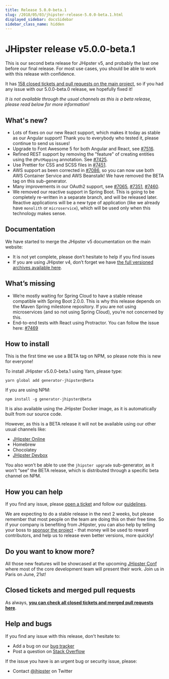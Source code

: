 ```yaml
---
title: Release 5.0.0-beta.1
slug: /2018/05/03/jhipster-release-5.0.0-beta.1.html
displayed_sidebar: docsSidebar
sidebar_class_name: hidden
---
```


JHipster release v5.0.0-beta.1
==================

This is our second beta release for JHipster v5, and probably the last one before our final release. For most use cases, you should be able to work with this release with confidence.

It has [158 closed tickets and pull requests on the main project](https://github.com/jhipster/generator-jhipster/issues?q=milestone%3A5.0.0-beta.1+is%3Aclosed), so if you had any issue with our 5.0.0-beta.0 release, we hopefully fixed it!

_It is not available through the usual channels as this is a beta release, please read below for more information!_

What's new?
----------

- Lots of fixes on our new React support, which makes it today as stable as our Angular support! Thank you to everybody who tested it, please continue to send us issues!
- Upgrade to Font Awesome 5 for both Angular and React, see [#7516](https://github.com/jhipster/generator-jhipster/issues/7516).
- Refined REST support by removing the "feature" of creating entities using the `@PutMapping` annotation. See [#7425](https://github.com/jhipster/generator-jhipster/issues/7425).
- Use Prettier for CSS and SCSS files in [#7451](https://github.com/jhipster/generator-jhipster/issues/7451).
- AWS support as been corrected in [#7086](https://github.com/jhipster/generator-jhipster/issues/7086), so you can now use both AWS Container Service and AWS Beanstalk! We have removed the BETA tag on this sub-generator.
- Many improvements in our OAuth2 support, see [#7065](https://github.com/jhipster/generator-jhipster/issues/7065), [#7351](https://github.com/jhipster/generator-jhipster/pull/7351), [#7460](https://github.com/jhipster/generator-jhipster/pull/7460).
- We removed our reactive support in Spring Boot. This is going to be completely re-written in a separate branch, and will be released later. Reactive applications will be a new type of application (like we already have `monolith` or `microservice`), which will be used only when this technology makes sense.

Documentation
------------

We have started to merge the JHipster v5 documentation on the main website:

- It is not yet complete, please don’t hesitate to help if you find issues
- If you are using JHipster v4, don’t forget we have [the full versioned archives available here](https://www.jhipster.tech/documentation-archive/).

What’s missing
------------

- We’re mostly waiting for Spring Cloud to have a stable release compatible with Spring Boot 2.0.0. This is why this release depends on the Maven Spring milestone repository. If you are not using microservices (and so not using Spring Cloud), you’re not concerned by this.
- End-to-end tests with React using Protractor. You can follow the issue here: [#7469](https://github.com/jhipster/generator-jhipster/pull/7469)

How to install
------------

This is the first time we use a BETA tag on NPM, so please note this is new for everyone!

To install JHipster v5.0.0-beta.1 using Yarn, please type:

    yarn global add generator-jhipster@beta

If you are using NPM:

```
npm install -g generator-jhipster@beta
```

It is also available using the JHipster Docker image, as it is automatically built from our source code.

However, as this is a BETA release it will not be available using our other usual channels like:

- [JHipster Online](https://start.jhipster.tech)
- Homebrew
- Chocolatey
- [JHipster Devbox](https://github.com/jhipster/jhipster-devbox)

You also won’t be able to use the `jhipster upgrade` sub-generator, as it won’t “see” the BETA release, which is distributed through a specific beta channel on NPM.

How you can help
------------

If you find any issue, please [open a ticket](https://github.com/jhipster/generator-jhipster/issues) and follow our [guidelines](https://github.com/jhipster/generator-jhipster/blob/master/CONTRIBUTING.md).

We are expecting to do a stable release in the next 2 weeks, but please remember that most people on the team are doing this on their free time. So if your company is benefiting from JHipster, you can also help by telling your boss to [sponsor the project](/sponsors/) - that money will be used to reward contributors, and help us to release even better versions, more quickly!

Do you want to know more?
------------

All those new features will be showcased at the upcoming [JHipster Conf](https://jhipster-conf.github.io/) where most of the core development team will present their work. Join us in Paris on June, 21st!

Closed tickets and merged pull requests
------------
As always, __[you can check all closed tickets and merged pull requests here](https://github.com/jhipster/generator-jhipster/issues?q=milestone%3A5.0.0-beta.1+is%3Aclosed)__.

Help and bugs
--------------

If you find any issue with this release, don't hesitate to:

- Add a bug on our [bug tracker](https://github.com/jhipster/generator-jhipster/issues?state=open)
- Post a question on [Stack Overflow](http://stackoverflow.com/tags/jhipster/info)

If the issue you have is an urgent bug or security issue, please:

- Contact [@jhipster](https://twitter.com/jhipster) on Twitter
